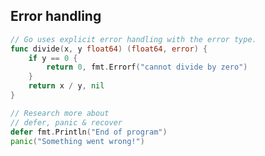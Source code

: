## Error handling

```go
// Go uses explicit error handling with the error type.
func divide(x, y float64) (float64, error) {
    if y == 0 {
        return 0, fmt.Errorf("cannot divide by zero")
    }
    return x / y, nil
}

// Research more about
// defer, panic & recover
defer fmt.Println("End of program")
panic("Something went wrong!")
```

